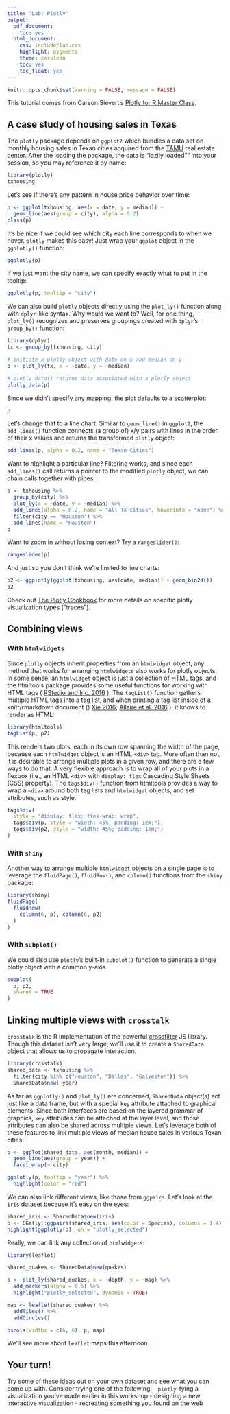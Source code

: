 ```yaml
---
title: 'Lab: Plotly'
output:
  pdf_document:
    toc: yes
  html_document:
    css: include/lab.css
    highlight: pygments
    theme: cerulean
    toc: yes
    toc_float: yes
---
```


```r
knitr::opts_chunk$set(warning = FALSE, message = FALSE)
```

This tutorial comes from Carson Sievert's [Plotly for R Master Class](https://plotly-book.cpsievert.me/index.html).

## A case study of housing sales in Texas
The `plotly` package depends on `ggplot2` which bundles a data set on monthly housing sales in Texan cities acquired from the [TAMU](http://recenter.tamu.edu/) real estate center. After the loading the package, the data is "lazily loaded"" into your session, so you may reference it by name:

```r
library(plotly)
txhousing
```

Let's see if there's any pattern in house price behavior over time:
```r
p <- ggplot(txhousing, aes(x = date, y = median)) +
  geom_line(aes(group = city), alpha = 0.2)
class(p)

```

It's be nice if we could see which city each line corresponds to when we hover. `plotly` makes this easy! Just wrap your `ggplot` object in the  `ggplotly()` function:

```r
ggplotly(p)
```
If we just want the city name, we can specify exactly what to put in the tooltip:
```r
ggplotly(p, tooltip = "city")
```

We can also build `plotly` objects directly using the `plot_ly()` function along with `dplyr`-like syntax. Why would we want to? Well, for one thing, `plot_ly()` recognizes and preserves groupings created with `dplyr`’s `group_by()` function:

```r
library(dplyr)
tx <- group_by(txhousing, city)

# initiate a plotly object with date on x and median on y
p <- plot_ly(tx, x = ~date, y = ~median)

# plotly_data() returns data associated with a plotly object
plotly_data(p)
```
Since we didn't specify any mapping, the plot defaults to a scatterplot:
```r
p
```
Let's change that to a line chart. Similar to `geom_line()` in `ggplot2`, the `add_lines()` function connects (a group of) x/y pairs with lines in the order of their x values and returns the transformed `plotly` object:
```r
add_lines(p, alpha = 0.2, name = "Texan Cities")
```

Want to highlight a particular line? Filtering works, and since each `add_lines()` call returns a pointer to the modified `plotly` object, we can chain calls together with pipes:
```r
p <- txhousing %>%
  group_by(city) %>%
  plot_ly(x = ~date, y = ~median) %>%
  add_lines(alpha = 0.2, name = "All TX Cities", hoverinfo = "none") %>%
  filter(city == "Houston") %>%
  add_lines(name = "Houston")
p
```
Want to zoom in without losing context? Try a `rangeslider()`:
```r
rangeslider(p)
```
And just so you don't think we're limited to line charts:
```r
p2 <- ggplotly(ggplot(txhousing, aes(date, median)) + geom_bin2d())
p2
```
Check out [The Plotly Cookbook](https://plotly-book.cpsievert.me/the-plotly-cookbook.html) for more details on specific plotly visualization types ("traces").

## Combining views

### With `htmlwidgets`

Since `plotly` objects inherit properties from an `htmlwidget` object, any method that works for arranging `htmlwidgets` also works for plotly objects. In some sense, an `htmlwidget` object is just a collection of HTML tags, and the htmltools package provides some useful functions for working with HTML tags ( [RStudio and Inc. 2016](https://plotly-book.cpsievert.me/arranging-htmlwidgets.html#ref-htmltools) ). The `tagList()` function gathers multiple HTML tags into a tag list, and when printing a tag list inside of a knitr/rmarkdown document () [Xie 2016](https://plotly-book.cpsievert.me/arranging-htmlwidgets.html#ref-knitr); [Allaire et al. 2016](https://plotly-book.cpsievert.me/arranging-htmlwidgets.html#ref-rmarkdown) ), it knows to render as HTML:

```r
library(htmltools)
tagList(p, p2)
```
This renders two plots, each in its own row spanning the width of the page, because each `htmlwidget` object is an HTML `<div>` tag. More often than not, it is desirable to arrange multiple plots in a given row, and there are a few ways to do that. A very flexible approach is to wrap all of your plots in a flexbox (i.e., an HTML `<div>` with `display: flex` Cascading Style Sheets (CSS) property). The `tags$div()` function from htmltools provides a way to wrap a `<div>` around both tag lists and `htmlwidget` objects, and set attributes, such as style.
```r
tags$div(
  style = "display: flex; flex-wrap: wrap",
  tags$div(p, style = "width: 45%; padding: 1em;"),
  tags$div(p2, style = "width: 45%; padding: 1em;")
)
```
### With `shiny`
Another way to arrange multiple `htmlwidget` objects on a single page is to leverage the `fluidPage()`, `fluidRow()`, and `column()` functions from the `shiny` package:
```r
library(shiny)
fluidPage(
  fluidRow(
    column(6, p), column(6, p2) 
  )
)
```

### With `subplot()`

We could also use `plotly`'s built-in `subplot()` function to generate a single plotly object with a common y-axis
```r
subplot(
  p, p2, 
  shareY = TRUE
)
```

## Linking multiple views with `crosstalk`
`crosstalk` is the R implementation of the powerful [crossfilter](http://square.github.io/crossfilter/) JS library. Though this dataset isn't very large, we'll use it to create a `SharedData` object that allows us to propagate interaction.

```r
library(crosstalk)
shared_data <- txhousing %>%
  filter(city %in% c("Houston", "Dallas", "Galveston")) %>%
  SharedData$new(~year)
```

As far as `ggplotly()` and `plot_ly()` are concerned, `SharedData` object(s) act just like a data frame, but with a special `key` attribute attached to graphical elements. Since both interfaces are based on the layered grammar of graphics, `key` attributes can be attached at the layer level, and those attributes can also be shared across multiple views. Let's leverage both of these features to link multiple views of median house sales in various Texan cities:

```r
p <- ggplot(shared_data, aes(month, median)) +
  geom_line(aes(group = year)) + 
  facet_wrap(~ city)

ggplotly(p, tooltip = "year") %>%
  highlight(color = "red")
```
We can also link different views, like those from `ggpairs`. Let's look at the `iris` dataset because it's easy on the eyes:
```r
shared_iris <- SharedData$new(iris)
p <- GGally::ggpairs(shared_iris, aes(color = Species), columns = 1:4)
highlight(ggplotly(p), on = "plotly_selected")
```
Really, we can link any collection of `htmlwidgets`:
```r
library(leaflet)

shared_quakes <- SharedData$new(quakes)

p <- plot_ly(shared_quakes, x = ~depth, y = ~mag) %>% 
  add_markers(alpha = 0.5) %>%
  highlight("plotly_selected", dynamic = TRUE)

map <- leaflet(shared_quakes) %>% 
  addTiles() %>% 
  addCircles()

bscols(widths = c(6, 6), p, map)
```

We'll see more about `leaflet` maps this afternoon.

## Your turn!
Try some of these ideas out on your own dataset and see what you can come up with. Consider trying one of the following:
- `plotly`-fying a visualization you've made earlier in this workshop
- designing a new interactive visualization
- recreating something you found on the web